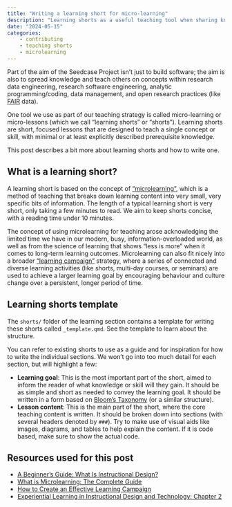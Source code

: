 ```yaml
---
title: "Writing a learning short for micro-learning"
description: "Learning shorts as a useful teaching tool when sharing knowledge and teaching others. This post briefly describes what a learning short is and how to write one."
date: "2024-05-15"
categories:
    - contributing
    - teaching shorts
    - microlearning
---
```


Part of the aim of the Seedcase Project isn't just to build software;
the aim is also to spread knowledge and teach others on concepts within
research data engineering, research software engineering, analytic
programming/coding, data management, and open research practices (like
[FAIR](https://www.go-fair.org/fair-principles/) data).

One tool we use as part of our teaching strategy is called
micro-learning or micro-lessons (which we call "learning shorts" or
"shorts"). Learning shorts are short, focused lessons that are designed
to teach a single concept or skill, with minimal or at least explicitly
described prerequisite knowledge.

This post describes a bit more about learning shorts and how to write
one.

## What is a learning short?

A learning short is based on the concept of
["microlearning"](https://www.growthengineering.co.uk/what-is-microlearning/),
which is a method of teaching that breaks down learning content into
very small, very specific bits of information. The length of a typical
learning short is very short, only taking a few minutes to read. We aim
to keep shorts concise, with a reading time under 10 minutes.

The concept of using microlearning for teaching arose acknowledging the
limited time we have in our modern, busy, information-overloaded world,
as well as from the science of learning that shows "less is more" when
it comes to long-term learning outcomes. Microlearning can also fit
nicely into a broader ["learning
campaign"](https://www.growthengineering.co.uk/learning-campaigns/)
strategy, where a series of connected and diverse learning activities
(like shorts, multi-day courses, or seminars) are used to achieve a
larger learning goal by encouraging behaviour and culture change over a
persistent, longer period of time.

## Learning shorts template

The `shorts/` folder of the learning section contains a template for
writing these shorts called `_template.qmd`. See the template to learn
about the structure.

You can refer to existing shorts to use as a guide and for inspiration
for how to write the individual sections. We won't go into too much
detail for each section, but will highlight a few:

-   **Learning goal**: This is the most important part of the short,
    aimed to inform the reader of what knowledge or skill will they
    gain. It should be as simple and short as needed to convey the
    learning goal. It should be written in a form based on [Bloom's
    Taxonomy](https://bloomstaxonomy.net/) (or a similar structure).
-   **Lesson content**: This is the main part of the short, where the
    core teaching content is written. It should be broken down into
    sections (with several headers denoted by `###`). Try to make use of
    visual aids like images, diagrams, and tables to help explain the
    content. If it is code based, make sure to show the actual code.

## Resources used for this post

-   [A Beginner's Guide: What Is Instructional
    Design?](https://www.growthengineering.co.uk/instructional-design/)
-   [What is Microlearning: The Complete
    Guide](https://www.growthengineering.co.uk/what-is-microlearning/)
-   [How to Create an Effective Learning
    Campaign](https://www.growthengineering.co.uk/learning-campaigns/)
-   [Experiential Learning in Instructional Design and Technology:
    Chapter
    2](https://pressbooks.pub/experientiallearningininstructionaldesignandtechnology/chapter/2-1-best-practices-in-online-learning/)
